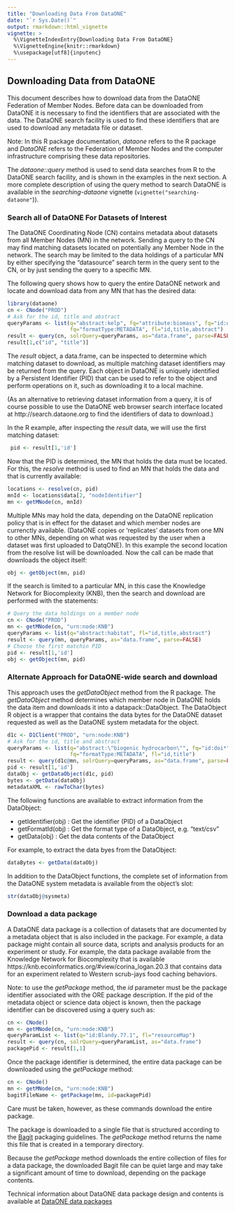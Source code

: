 ```yaml
---
title: "Downloading Data From DataONE"
date: "`r Sys.Date()`"
output: rmarkdown::html_vignette
vignette: >
  %\VignetteIndexEntry{Downloading Data From DataONE}
  %\VignetteEngine{knitr::rmarkdown}
  %\usepackage[utf8]{inputenc}
---
```


<!--
```r
knitr::opts_chunk$set(cache=TRUE)
```
-->

## Downloading Data from DataONE

This document describes how to download data from the DataONE Federation of Member Nodes.
Before data can be downloaded from DataONE it is necessary to find the identifiers that
are associated with the data. The DataONE search facility is used to find these identifiers that
are used to download any metadata file or dataset.

Note: In this R package documentation, *dataone* refers to the R package and *DataONE* refers to the Federation of Member Nodes and the computer infrastructure comprising these data repositories.

The *dataone::query* method is used to send data searches from R to the DataONE search facility, and 
is shown in the examples in the next section. A more complete description of using the query method to
search DataONE is available in the *searching-dataone* vignette (`vignette("searching-dataone"`)).

### Search all of DataONE For Datasets of Interest

The DataONE Coordinating Node (CN) contains metadata about datasets from all Member Nodes (MN) in the network.
Sending a query to the CN may find matching datasets located on potentially any Member Node in the network.
The search may be limited to the data holdings of a particular MN by either specifying the "datasource"
search term in the query sent to the CN, or by just sending the query to a specific MN. 

The following query shows how to query the entire DataONE network and locate and download data from 
any MN that has the desired data:
```r
library(dataone)
cn <- CNode("PROD")
# Ask for the id, title and abstract
queryParams <- list(q="abstract:kelp", fq="attribute:biomass", fq="id:doi*", 
                    fq="formatType:METADATA", fl="id,title,abstract") 
result <- query(cn, solrQuery=queryParams, as="data.frame", parse=FALSE)
result[1,c("id", "title")]
```

The *result* object, a data.frame, can be inspected to determine which matching dataset to download, as
multiple matching dataset identifiers may be returned from the query.
Each object in DataONE is uniquely identified by a Persistent Identifier (PID) that can be used to refer to the object and perform operations on it, such as downloading it to a local machine. 

(As an alternative to retrieving dataset information from a query, it is of course possible to use the DataONE web browser search interface located at http://search.dataone.org to find the identifiers of data to download.)

In the R example, after inspecting the *result* data, we will use the first matching dataset:
```r
 pid <- result[1,'id']
```

Now that the PID is determined, the MN that holds the data must be located. For this, the *resolve*
method is used to find an MN that holds the data and that is currently available: 

```r
locations <- resolve(cn, pid)
mnId <- locations$data[2, "nodeIdentifier"]
mn <- getMNode(cn, mnId)
```

Multiple MNs may hold the data, depending on the DataONE replication policy that is in effect for the dataset and which member nodes are currenctly available. (DataONE copies or 'replicates' datasets from one MN to other MNs, depending on what was requested by the user
when a dataset was first uploaded to DatqONE). In this example the second location from the resolve list will be downloaded. Now the call can be made that downloads the object itself:
```r
obj <- getObject(mn, pid)
```

If the search is limited to a particular MN, in this case the Knowledge Network for Biocomplexity (KNB), then the search and download are performed with the statements:
    
```r
# Query the data holdings on a member node
cn <- CNode("PROD")
mn <- getMNode(cn, "urn:node:KNB")
queryParams <- list(q="abstract:habitat", fl="id,title,abstract") 
result <- query(mn, queryParams, as="data.frame", parse=FALSE)
# Choose the first matchin PID
pid <- result[1,'id']
obj <- getObject(mn, pid)
```

### Alternate Approach for DataONE-wide search and download

This approach uses the *getDataObject* method from the R package.  The *getDataObject* method determines which 
member node in DataONE holds the data item and downloads it into a datapack::DataObject. The DataObject R object is 
a wrapper that contains the data bytes for the DataONE dataset requested as well as the DataONE system metadata for the object. 

```r
d1c <- D1Client("PROD", "urn:node:KNB")
# Ask for the id, title and abstract
queryParams <- list(q="abstract:\"biogenic hydrocarbon\"", fq="id:doi*", 
                    fq="formatType:METADATA", fl="id,title") 
result <- query(d1c@mn, solrQuery=queryParams, as="data.frame", parse=FALSE)
pid <- result[1,'id']
dataObj <- getDataObject(d1c, pid)
bytes <- getData(dataObj)
metadataXML <- rawToChar(bytes)
```
The following functions are available to extract information from the DataObject:

- getIdentifier(obj) : Get the identifier (PID) of a DataObject
- getFormatId(obj) : Get the format type of a DataObject, e.g. "text/csv"
- getData(obj) : Get the data contents of the DataObject

For example, to extract the data byes from the DataObject:
```r
dataBytes <- getData(dataObj)
```

In addition to the DataObject functions, the complete set of information from the DataONE system metadata is available from the 
object's slot:

```r
str(dataObj@sysmeta)
```
### Download a data package

A DataONE data package is a collection of datasets that are documented by a metadata object that is
also included in the package. For example, a data package might contain all source data, scripts and 
analysis products for an experiment or study. For example, the data package available from the Knowledge 
Network for Biocomplexity that is available https://knb.ecoinformatics.org/#view/corina_logan.20.3
that contains data for an experiment related to Western scrub-jays food caching behaviors.

Note: to use the *getPackage* method, the *id* parameter must be the package identifier associated with the ORE package description.
If the pid of the metadata object or science data object is known, then the package identifier can be discovered
using a query such as:

```r
cn <- CNode()
mn <- getMNode(cn, "urn:node:KNB")
queryParamList <- list(q="id:Blandy.77.1", fl="resourceMap")
result <- query(cn, solrQuery=queryParamList, as="data.frame")
packagePid <- result[1,1]
```

Once the package identifier is determined, the entire data package can be downloaded using the *getPackage* method: 

```r
cn <- CNode()
mn <- getMNode(cn, "urn:node:KNB")
bagitFileName <- getPackage(mn, id=packagePid)
```

Care must be taken, however, as these commands download the entire package. 

The package is downloaded to a single file that is structured according
to the [Bagit](https://tools.ietf.org/html/draft-kunze-bagit-10) packaging guidelines. The *getPackage*
method returns the name this file that is created in a temporary directory.

Because the *getPackage* method downloads the entire collection of files for a data package, the
downloaded Bagit file can be quiet large and may take a significant amount of time to download,
depending on the package contents. 

Technical information about DataONE data package design and contents is available at
[DataONE data packages](https://purl.dataone.org/architecture/design/DataPackage.html)

